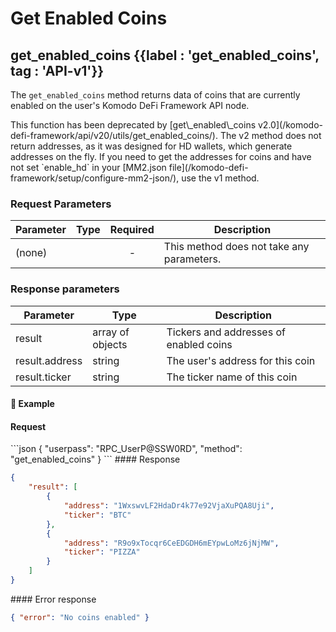 
# Get Enabled Coins

## get\_enabled\_coins {{label : 'get_enabled_coins', tag : 'API-v1'}}

The `get_enabled_coins` method returns data of coins that are currently enabled on the user's Komodo DeFi Framework API node.

<Note type="warning">
  This function has been deprecated by [get\_enabled\_coins v2.0](/komodo-defi-framework/api/v20/utils/get_enabled_coins/). The v2 method does not return addresses, as it was designed for HD wallets, which generate addresses on the fly.
  If you need to get the addresses for coins and have not set `enable_hd` in your [MM2.json file](/komodo-defi-framework/setup/configure-mm2-json/), use the v1 method.
</Note>

### Request Parameters

| Parameter | Type | Required | Description                               |
| --------- | ---- | :------: | ----------------------------------------- |
| (none)    |      |     -    | This method does not take any parameters. |

### Response parameters

| Parameter      | Type             | Description                            |
| -------------- | ---------------- | -------------------------------------- |
| result         | array of objects | Tickers and addresses of enabled coins |
| result.address | string           | The user's address for this coin       |
| result.ticker  | string           | The ticker name of this coin           |

#### 📌 Example

#### Request

<CodeGroup title="get_enabled_coins" tag="POST" label="get_enabled_coins" mm2MethodDecorate="true">
  ```json
  {
    "userpass": "RPC_UserP@SSW0RD",
    "method": "get_enabled_coins"
  }
  ```
</CodeGroup>

<CollapsibleSection expandedText="Hide Response" collapsedText="Show Response">
  #### Response

  ```json
  {
      "result": [
          {
              "address": "1WxswvLF2HdaDr4k77e92VjaXuPQA8Uji",
              "ticker": "BTC"
          },
          {
              "address": "R9o9xTocqr6CeEDGDH6mEYpwLoMz6jNjMW",
              "ticker": "PIZZA"
          }
      ]
  }
  ```
</CollapsibleSection>

<CollapsibleSection expandedText="Hide Error Response" collapsedText="Show Error Response">
  #### Error response

  ```json
  { "error": "No coins enabled" }
  ```
</CollapsibleSection>
